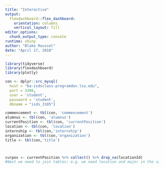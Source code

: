 ```yaml
---
title: "Interactive"
output: 
  flexdashboard::flex_dashboard:
    orientation: columns
    vertical_layout: fill
editor_options: 
  chunk_output_type: console
runtime: shiny
author: "Blake Roussel"
date: "April 17, 2018"
---
```


```r
library(tidyverse)
library(flexdashboard)
library(plotly)
```



```r
con <- dplyr::src_mysql(
  host = "ba-isdsclass-programdev.lsu.edu",
  port = 3306,
  user = 'student',
  password = 'student',
  dbname = "isds_3105") 

```


```r
commencement <- tbl(con, 'commencement')
alumnus <- tbl(con, 'alumnus')
currentPosition <- tbl(con, 'currentPosition')
location <- tbl(con, 'location')
internship <- tbl(con,'internship')
organization <- tbl(con,'organization')
title <- tbl(con,'title')




```

```r
curpos <- currentPosition %>% collect() %>% drop_na(locationId) 
#Next we need to join tables: e.g. we need location and major in the same table. Also we get that we need to merge it with map data so we can plot. 

```

